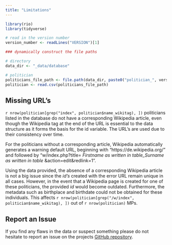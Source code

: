 ```yaml
---
title: "Limitations"
---
```


```r
library(rio)
library(tidyverse)

# read in the version number
version_number <- readLines("VERSION")[1]

### dynamically construct the file paths

# directory
data_dir <- "_data/database"

# politician
politicians_file_path <- file.path(data_dir, paste0("politician_", version_number, ".csv"))
politician <- read.csv(politicians_file_path)
```

## Missing URL's
`r nrow(politician[grep("index", politician$name_wikitag), ])` politicians listed in the database do not have a corresponding Wikipedia article, even though the Wikipedia tag at the end of the URL is essential to the data structure as it forms the basis for the id variable. The URL’s are used due to their consistency over time.

For the politicians without a corresponding article, Wikipedia automatically generates a warning default URL, beginning with "https://de.wikipedia.org/" and followed by "w/index.php?title= *Firstname as written in table_Surname as written in table* &action=edit&redlink=1".

Using the data provided, the absence of a corresponding Wikipedia article is not a big issue since the *id's* created with the error URL remain unique in all cases. However, in the event that a Wikipedia page is created for one of these politicians, the provided *id* would become outdated. Furthermore, the metadata such as birthplace and birthdate could not be obtained for these individuals. This affects `r nrow(politician[grep("/w/index", politician$name_wikitag), ])` out of `r nrow(politician)` MPs.

## Report an Issue

If you find any flaws in the data or suspect something please do not hesitate to report an issue on the projects [GitHub repository](https://github.com/StatePol/Database/issues/new).
                                              
                                              
                                              
